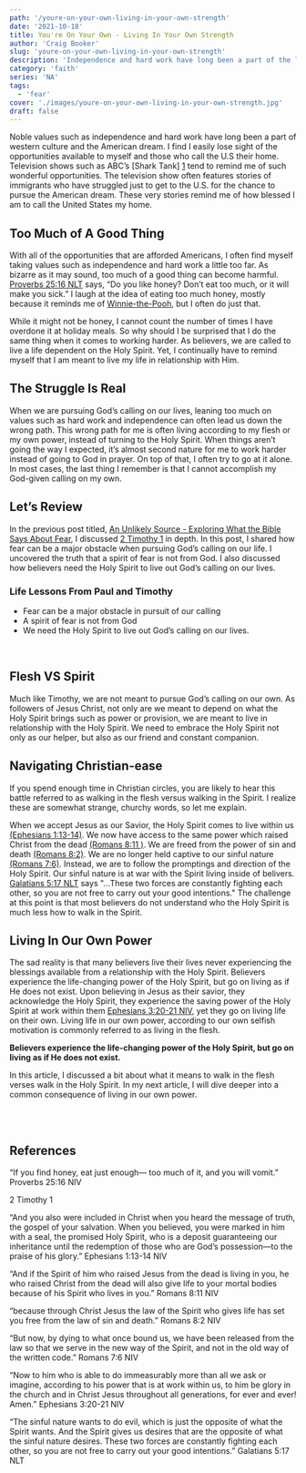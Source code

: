 ```yaml
---
path: '/youre-on-your-own-living-in-your-own-strength'
date: '2021-10-18'
title: You're On Your Own - Living In Your Own Strength
author: 'Craig Booker'
slug: 'youre-on-your-own-living-in-your-own-strength'
description: 'Independence and hard work have long been a part of the living the American dream, but can we take them too far?  In this article we discuss living in your own strength.'
category: 'faith'
series: 'NA'
tags:
  - 'fear'
cover: './images/youre-on-your-own-living-in-your-own-strength.jpg'
draft: false
---
```


Noble values such as independence and hard work have long been a part of western culture and the American dream. I find I easily lose sight of the opportunities available to myself and those who call the U.S their home. Television shows such as ABC’s [Shark Tank] [1] tend to remind me of such wonderful opportunities. The television show often features stories of immigrants who have struggled just to get to the U.S. for the chance to pursue the American dream. These very stories remind me of how blessed I am to call the United States my home.

## Too Much of A Good Thing

With all of the opportunities that are afforded Americans, I often find myself taking values such as independence and hard work a little too far. As bizarre as it may sound, too much of a good thing can become harmful. [Proverbs 25:16 NLT][2] says, “Do you like honey? Don’t eat too much, or it will make you sick.” I laugh at the idea of eating too much honey, mostly because it reminds me of [Winnie-the-Pooh](https://en.wikipedia.org/wiki/Winnie-the-Pooh), but I often do just that.

While it might not be honey, I cannot count the number of times I have overdone it at holiday meals. So why should I be surprised that I do the same thing when it comes to working harder. As believers, we are called to live a life dependent on the Holy Spirit. Yet, I continually have to remind myself that I am meant to live my life in relationship with Him.

## The Struggle Is Real

When we are pursuing God’s calling on our lives, leaning too much on values such as hard work and independence can often lead us down the wrong path. This wrong path for me is often living according to my flesh or my own power, instead of turning to the Holy Spirit. When things aren’t going the way I expected, it’s almost second nature for me to work harder instead of going to God in prayer. On top of that, I often try to go at it alone. In most cases, the last thing I remember is that I cannot accomplish my God-given calling on my own.

## Let’s Review

In the previous post titled, [An Unlikely Source - Exploring What the Bible Says About Fear](https://craigbooker.com/an-unlikely-source-exploring-what-the-bible-says-about-fear/), I discussed [2 Timothy 1][3] in depth. In this post, I shared how fear can be a major obstacle when pursuing God’s calling on our life. I uncovered the truth that a spirit of fear is not from God. I also discussed how believers need the Holy Spirit to live out God’s calling on our lives.

### Life Lessons From Paul and Timothy

- Fear can be a major obstacle in pursuit of our calling
- A spirit of fear is not from God
- We need the Holy Spirit to live out God’s calling on our lives.

<br />

## Flesh VS Spirit

Much like Timothy, we are not meant to pursue God’s calling on our own. As followers of Jesus Christ, not only are we meant to depend on what the Holy Spirit brings such as power or provision, we are meant to live in relationship with the Holy Spirit. We need to embrace the Holy Spirit not only as our helper, but also as our friend and constant companion.

## Navigating Christian-ease

If you spend enough time in Christian circles, you are likely to hear this battle referred to as walking in the flesh versus walking in the Spirit. I realize these are somewhat strange, churchy words, so let me explain.

When we accept Jesus as our Savior, the Holy Spirit comes to live within us [(Ephesians‬ ‭1:13-14)][4]. We now have access to the same power which raised Christ from the dead [(Romans‬ ‭8:11‬ )][5]. We are freed from the power of sin and death [(Romans 8:2)][6]. We are no longer held captive to our sinful nature [(Romans 7:6)][7]. Instead, we are to follow the promptings and direction of the Holy Spirit. Our sinful nature is at war with the Spirit living inside of belivers. [Galatians 5:17 NLT][9] says "...These two forces are constantly fighting each other, so you are not free to carry out your good intentions." The challenge at this point is that most believers do not understand who the Holy Spirit is much less how to walk in the Spirit.

## Living In Our Own Power

The sad reality is that many believers live their lives never experiencing the blessings available from a relationship with the Holy Spirit. Believers experience the life-changing power of the Holy Spirit, but go on living as if He does not exist. Upon believing in Jesus as their savior, they acknowledge the Holy Spirit, they experience the saving power of the Holy Spirit at work within them [Ephesians‬ ‭3:20-21‬ ‭NIV][8]‬‬, yet they go on living life on their own. Living life in our own power, according to our own selfish motivation is commonly referred to as living in the flesh.

**Believers experience the life-changing power of the Holy Spirit, but go on living as if He does not exist.**

In this article, I discussed a bit about what it means to walk in the flesh verses walk in the Holy Spirit. In my next article, I will dive deeper into a common consequence of living in our own power.

<br />
<br />

## References

[1]: https://abc.com/shows/shark-tank
[2]: https://proverbs.bible/proverbs-25-16

“If you find honey, eat just enough— too much of it, and you will vomit.”
‭‭Proverbs‬ ‭25:16‬ ‭NIV‬‬

[3]: https://www.bible.com/bible/116/2TI.1

2 Timothy 1

[4]: https://bible.com/bible/111/eph.1.13-14.NIV

“And you also were included in Christ when you heard the message of truth, the gospel of your salvation. When you believed, you were marked in him with a seal, the promised Holy Spirit, who is a deposit guaranteeing our inheritance until the redemption of those who are God’s possession—to the praise of his glory.”
‭‭Ephesians‬ ‭1:13-14‬ ‭NIV‬‬
‬

[5]: https://romans.bible/romans-8-11

“And if the Spirit of him who raised Jesus from the dead is living in you, he who raised Christ from the dead will also give life to your mortal bodies because of his Spirit who lives in you.”
‭‭Romans‬ ‭8:11‬ ‭NIV‬‬

[6]: https://romans.bible/romans-8-2

“because through Christ Jesus the law of the Spirit who gives life has set you free from the law of sin and death.”
‭‭Romans‬ ‭8:2‬ ‭NIV

[7]: https://romans.bible/romans-7-6

“But now, by dying to what once bound us, we have been released from the law so that we serve in the new way of the Spirit, and not in the old way of the written code.”
‭‭Romans‬ ‭7:6‬ ‭NIV‬‬

[8]: https://bible.com/bible/111/eph.3.20-21.NIV

“Now to him who is able to do immeasurably more than all we ask or imagine, according to his power that is at work within us, to him be glory in the church and in Christ Jesus throughout all generations, for ever and ever! Amen.” ‭‭Ephesians‬ ‭3:20-21‬ ‭NIV‬‬

[9]: https://bible.com/bible/116/gal.5.17.NLT

“The sinful nature wants to do evil, which is just the opposite of what the Spirit wants. And the Spirit gives us desires that are the opposite of what the sinful nature desires. These two forces are constantly fighting each other, so you are not free to carry out your good intentions.” ‭‭Galatians‬ ‭5:17‬ ‭NLT‬‬
